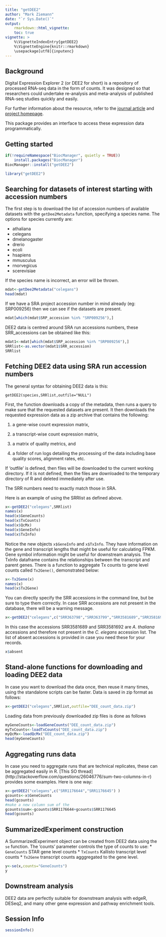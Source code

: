 ```yaml
---
title: "getDEE2"
author: "Mark Ziemann"
date: "`r Sys.Date()`"
output: 
    rmarkdown::html_vignette:
    toc: true
vignette: >
    %\VignetteIndexEntry{getDEE2}
    %\VignetteEngine{knitr::rmarkdown}
    \usepackage[utf8]{inputenc}
---
```


## Background

Digital Expression Explorer 2 (or DEE2 for short) is a repository of processed
RNA-seq data in the form of counts. It was designed so that researchers could
undertake re-analysis and meta-analysis of published RNA-seq studies quickly 
and easily.

For further information about the resource, refer to the
[journal article](https://doi.org/10.1093/gigascience/giz022) and
[project homepage](http://dee2.io).

This package provides an interface to access these expression data
programmatically. 

## Getting started

```r
if(!requireNamespace("BiocManager", quietly = TRUE))
    install.packages("BiocManager")
BiocManager::install("getDEE2")
```

```r
library("getDEE2")
```

## Searching for datasets of interest starting with accession numbers

The first step is to download the list of accession numbers of available
datasets with the `getDee2Metadata` function, specifying a species name. The
options for species currently are:

* athaliana
* celegans
* dmelanogaster
* drerio
* ecoli
* hsapiens
* mmusculus
* rnorvegicus
* scerevisiae

If the species name is incorrect, an error will be thrown.

```r
mdat<-getDee2Metadata("celegans")
head(mdat)
```
If we have a SRA project accession number in mind already (eg: SRP009256)
then we can see if the datasets are present.

```r
mdat[which(mdat$SRP_accession %in% "SRP009256"),]
```

DEE2 data is centred around SRA run accessions numbers, these SRR_accessions
can be obtained like this:

```r
mdat1<-mdat[which(mdat$SRP_accession %in% "SRP009256"),]
SRRlist<-as.vector(mdat1$SRR_accession)
SRRlist
```

## Fetching DEE2 data using SRA run accession numbers

The general syntax for obtaining DEE2 data is this:

`getDEE2(species,SRRlist,outfile="NULL")`

First, the function downloads a copy of the metadata, then runs a query to make
sure that the requested datasets are present. It then downloads the requested
expression data as a zip archive that contains the following:

1. a gene-wise count expression matrix, 

2. a transcript-wise count expression matrix,

3. a matrix of quality metrics, and

4. a folder of run logs detailing the processing of the data including base
quality scores, alignment rates, etc.

If 'outfile' is defined, then files will be downloaded to the current working
directory. If it is not defined, then the files are downloaded to the temporary
directory of R and deleted immediately after use.

The SRR numbers need to exactly match those in SRA.

Here is an example of using the SRRlist as defined above. 

```r
x<-getDEE2("celegans",SRRlist)
names(x)
head(x$GeneCounts)
head(x$TxCounts)
head(x$QcMx)
head(x$GeneInfo)
head(x$TxInfo)
```

Notice the new objects `x$GeneInfo` and `x$TxInfo`. They have information on the
gene and transcript lengths that might be useful for calculating FPKM. Gene
symbol information might be useful for downstream analysis. The TxInfo
dataframe contains the relationships between the transcript and parent genes.
There is a function to aggregate Tx counts to gene level counts called
`Tx2Gene()`, demonstrated below:

```r
x<-Tx2Gene(x)
names(x)
head(x$Tx2Gene)
```

You can directly specify the SRR accessions in the command line, but be sure to
type them correctly. In case SRR accessions are not present in the database,
there will be a warning message.

```r
x<-getDEE2("celegans",c("SRR363798","SRR363799","SRR3581689","SRR3581692"))
```

In this case the accessions SRR3581689 and SRR3581692 are *A. thaliana*
accessions and therefore not present in the *C. elegans* accession list. The
list of absent accessions is provided in case you need these for your records.

```r
x$absent
```

## Stand-alone functions for downloading and loading DEE2 data

In case you want to download the data once, then reuse it many times, using the
standalone scripts can be faster. Data is saved in zip format as follows:

```r
x<-getDEE2("celegans",SRRlist,outfile="DEE_count_data.zip")
```

Loading data from previously downloaded zip files is done as follows
```r
myGeneCounts<-loadGeneCounts("DEE_count_data.zip")
myTxCounts<-loadTxCounts("DEE_count_data.zip")
myQcMx<-loadQcMx("DEE_count_data.zip")
head(myGeneCounts)
```

## Aggregating runs data

In case you need to aggregate runs that are technical replicates, these can be
aggregated easily in R.
[This SO thread]
(http://stackoverflow.com/questions/26046776/sum-two-columns-in-r)
provides some examples. Here is one way:

```r
x<-getDEE2("celegans",c("SRR1176644","SRR1176645") )
gcounts<-x$GeneCounts
head(gcounts)
#make a new column sum of the 
gcounts$sum<-gcounts$SRR1176644+gcounts$SRR1176645
head(gcounts)
```

## SummarizedExperiment construction
A SummarizedExperiment object can be created from DEE2 data using the `se` 
function. The 'counts' parameter controls the type of counts to use:
* `GeneCounts` STAR gene level counts
* `TxCounts` Kallisto transcript level counts
* `Tx2Gene` transcript counts agggregated to the gene level.
```r
y<-se(x,counts="GeneCounts")
y
```

## Downstream analysis

DEE2 data are perfectly suitable for downstream analysis with edgeR, DESeq2,
and many other gene expression and pathway enrichment tools.

## Session Info
```r
sessionInfo()
```
